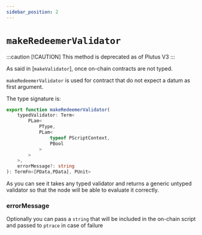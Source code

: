 ```yaml
---
sidebar_position: 2
---
```


# `makeRedeemerValidator`

:::caution [!CAUTION]
This method is deprecated as of Plutus V3
:::

As said in [`makeValidator`], once on-chain contracts are not typed.

`makeRedeemerValidator` is used for contract that do not expect a datum as first argument.

The type signature is:

```ts
export function makeRedeemerValidator(
    typedValidator: Term<
        PLam<
            PType,
            PLam<
                typeof PScriptContext, 
                PBool
            >
        >
    >,
    errorMessage?: string
): TermFn<[PData,PData], PUnit>

```

As you can see it takes any typed validator and returns a generic untyped validator so that the node will be able to evaluate it correctly.

### errorMessage

Optionally you can pass a `string` that will be included in the on-chain script and passed to `ptrace` in case of failure